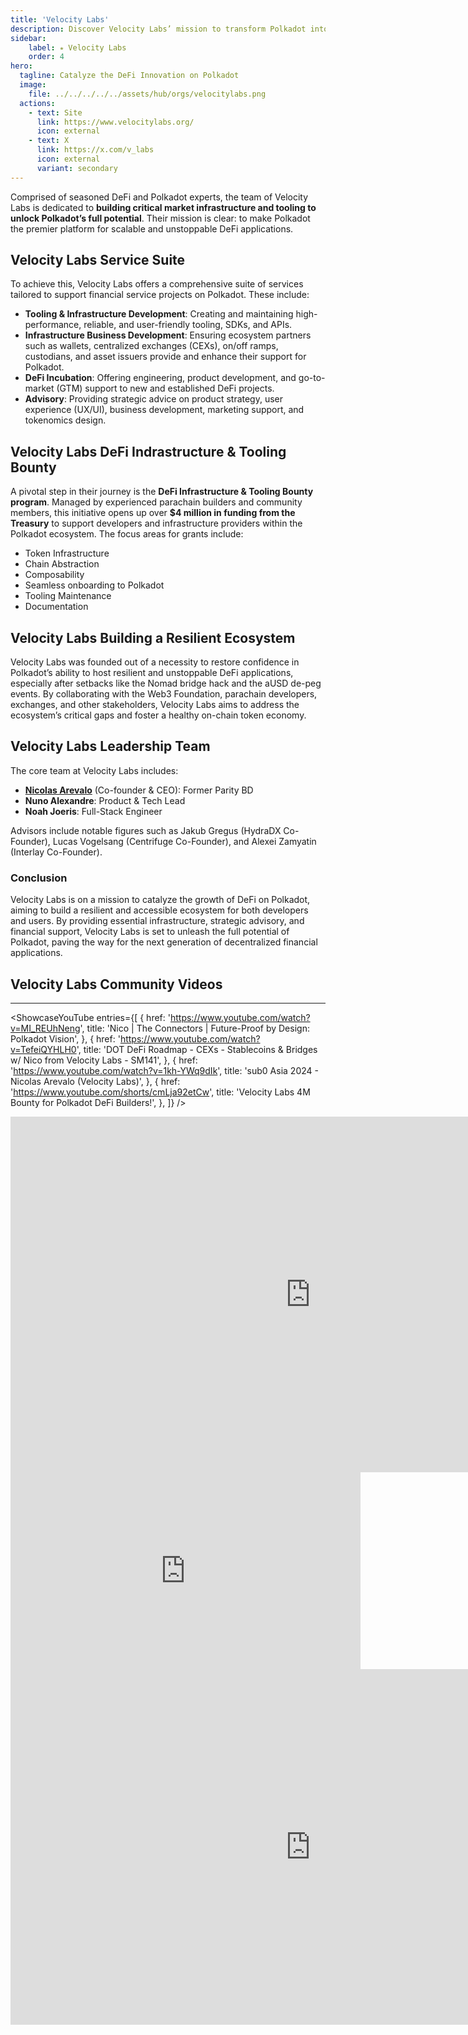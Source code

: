 ```yaml
---
title: 'Velocity Labs'
description: Discover Velocity Labs’ mission to transform Polkadot into a leading DeFi hub with robust infrastructure and innovative solutions.
sidebar:   
    label: ⭒ Velocity Labs
    order: 4
hero:
  tagline: Catalyze the DeFi Innovation on Polkadot
  image: 
    file: ../../../../../assets/hub/orgs/velocitylabs.png
  actions:
    - text: Site
      link: https://www.velocitylabs.org/
      icon: external
    - text: X
      link: https://x.com/v_labs
      icon: external
      variant: secondary
---
```



Comprised of seasoned DeFi and Polkadot experts, the team of Velocity Labs is dedicated to **building critical market infrastructure and tooling to unlock Polkadot’s full potential**. Their mission is clear: to make Polkadot the premier platform for scalable and unstoppable DeFi applications.

## Velocity Labs Service Suite
To achieve this, Velocity Labs offers a comprehensive suite of services tailored to support financial service projects on Polkadot. These include:
- **Tooling &amp; Infrastructure Development**: Creating and maintaining high-performance, reliable, and user-friendly tooling, SDKs, and APIs.
- **Infrastructure Business Development**: Ensuring ecosystem partners such as wallets, centralized exchanges (CEXs), on/off ramps, custodians, and asset issuers provide and enhance their support for Polkadot.
- **DeFi Incubation**: Offering engineering, product development, and go-to-market (GTM) support to new and established DeFi projects.
- **Advisory**: Providing strategic advice on product strategy, user experience (UX/UI), business development, marketing support, and tokenomics design.

## Velocity Labs DeFi Indrastructure & Tooling Bounty
A pivotal step in their journey is the **DeFi Infrastructure & Tooling Bounty program**. Managed by experienced parachain builders and community members, this initiative opens up over **$4 million in funding from the Treasury** to support developers and infrastructure providers within the Polkadot ecosystem. The focus areas for grants include:
- Token Infrastructure
- Chain Abstraction
- Composability
- Seamless onboarding to Polkadot
- Tooling Maintenance
- Documentation

## Velocity Labs Building a Resilient Ecosystem
Velocity Labs was founded out of a necessity to restore confidence in Polkadot’s ability to host resilient and unstoppable DeFi applications, especially after setbacks like the Nomad bridge hack and the aUSD de-peg events. By collaborating with the Web3 Foundation, parachain developers, exchanges, and other stakeholders, Velocity Labs aims to address the ecosystem’s critical gaps and foster a healthy on-chain token economy.

## Velocity Labs Leadership Team
The core team at Velocity Labs includes:
- **[Nicolas Arevalo](https://x.com/nicolares28)** (Co-founder &amp; CEO): Former Parity BD
- **Nuno Alexandre**: Product &amp; Tech Lead
- **Noah Joeris**: Full-Stack Engineer

Advisors include notable figures such as Jakub Gregus (HydraDX Co-Founder), Lucas Vogelsang (Centrifuge Co-Founder), and Alexei Zamyatin (Interlay Co-Founder).

### Conclusion
Velocity Labs is on a mission to catalyze the growth of DeFi on Polkadot, aiming to build a resilient and accessible ecosystem for both developers and users. By providing essential infrastructure, strategic advisory, and financial support, Velocity Labs is set to unleash the full potential of Polkadot, paving the way for the next generation of decentralized financial applications.

## Velocity Labs Community Videos
----------------
<ShowcaseYouTube
  entries={[
          {
      href: 'https://www.youtube.com/watch?v=MI_REUhNeng',
      title: 'Nico | The Connectors | Future-Proof by Design: Polkadot Vision',
     },
               {
      href: 'https://www.youtube.com/watch?v=TefeiQYHLH0',
      title: 'DOT DeFi Roadmap - CEXs - Stablecoins & Bridges w/ Nico from Velocity Labs - SM141',
     },
                    {
      href: 'https://www.youtube.com/watch?v=1kh-YWq9dIk',
      title: 'sub0 Asia 2024 - Nicolas Arevalo (Velocity Labs)',
     },
                    {
      href: 'https://www.youtube.com/shorts/cmLja92etCw',
      title: 'Velocity Labs 4M Bounty for Polkadot DeFi Builders!',
     },
  ]}
/>



<iframe allowfullscreen="allowfullscreen" frameborder="0" height="569" src="https://docs.google.com/presentation/d/e/2PACX-1vSaIMbuhheTcz7tXhga6Jr6GgForFgf3j_JoGOQ3BFdB6ZFNt6S0yBKt0eqSiH5pjxmcIRpMxidPrhg/embed?start=false&loop=false&delayms=60000" width="960"></iframe>

<iframe allowfullscreen="allowfullscreen" frameborder="0" height="315" src="https://www.youtube.com/embed/1kh-YWq9dIk?si=-HlQ4vUCax-gaWze" title="YouTube video player" width="560"></iframe>
<iframe allowfullscreen="allowfullscreen" frameborder="0" height="569" src="https://docs.google.com/presentation/d/e/2PACX-1vQEnSyW5l0sWDLYGzfKh7gMGx01G6Dqb3_0yOt5DkkEigHOFaDiplSQGmFPM_B8uhE1iNvnUX7R3DbM/embed?start=false&loop=false&delayms=60000" width="960"></iframe>
